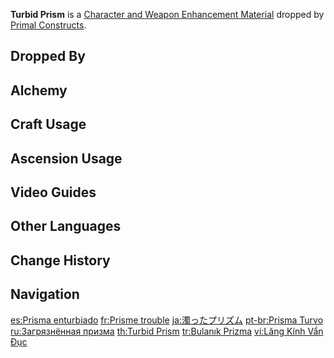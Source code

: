 {{Item Infobox
|id          = 112072
|image       = Item Turbid Prism.png
|type        = Character and Weapon Enhancement Materials
|group       = Primal Construct Materials
|group2      = Elite Enemy Drops
|invCategory = Character Development Items
|quality     = 3
|description = An old component obtained from defeating a Primal Construct.<br>It is said that these machines are different from those ruin machines that come from deep within the desert, for they were not made as heralds of destruction or conquest.
|source1     = Dropped by [[Primal Constructs]]
}}
'''Turbid Prism''' is a [[Character and Weapon Enhancement Material]] dropped by [[Primal Constructs]].

==Dropped By==
{{Dropped By|level=40}}

==Alchemy==
{{Recipe
|type = Crafting
|Damaged Prism = 3
|Mora = 50
|sort = Damaged Prism;Mora
}}

==Craft Usage==
{{Craft Usage}}

==Ascension Usage==
{{Ascension Usage}}
<!--
==Video Guides==
{{EVT
|video1   = 
|caption1 = 
}}-->
==Video Guides==
{{EVT
|video1   = https://youtu.be/rc3esCaGpjg
|caption1 = Turbid Prism (Primal Construct): Quick & Easy Farming Location
}}

==Other Languages==
{{Other Languages
|en      = Turbid Prism
|zhs     = 混浊棱晶
|zhs_rm  = Húnzhuó Léngjīng
|zht     = 混濁稜晶
|zht_rm  = Húnzhuó Léngjīng
|zh_tl   = Turbid Prism
|ja      = 濁ったプリズム
|ja_rm   = Nigotta Purizumu
|ja_tl   = Turbid Prism
|ko      = 혼탁한 결정
|ko_tl   = Turbid Crystal
|es      = Prisma enturbiado
|es_tl   = Turbid Prism
|fr      = Prisme trouble
|fr_tl   = Turbid Prism
|ru      = Загрязнённая призма
|ru_tl   = Dirtied Prism
|th      = Turbid Prism
|vi      = Lăng Kính Vẩn Đục
|vi_tl   = 
|de      = Trübes Prisma
|de_tl   = Turbid Prism
|id      = Turbid Prism
|pt      = Prisma Turvo
|pt_tl   = 
|tr      = Bulanık Prizma
|tr_tl   = Cloudy Prism
|it      = Prisma torbido
|it_tl   = 
}}

==Change History==
{{Change History|3.1}}

==Navigation==
{{Development Item Navbox|Character and Weapon Enhancement Materials}}

[[es:Prisma enturbiado]]
[[fr:Prisme trouble]]
[[ja:濁ったプリズム]]
[[pt-br:Prisma Turvo]]
[[ru:Загрязнённая призма]]
[[th:Turbid Prism]]
[[tr:Bulanık Prizma]]
[[vi:Lăng Kính Vẩn Đục]]